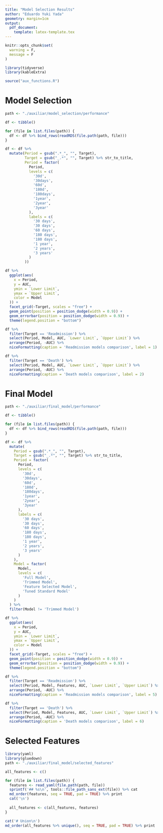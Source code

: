 ```yaml
---
title: "Model Selection Results"
author: "Eduardo Yuki Yada"
geometry: margin=1cm
output: 
  pdf_document:
    template: latex-template.tex
---
```


```r
knitr::opts_chunk$set(
  warning = F,
  message = F
)
```

```r
library(tidyverse)
library(kableExtra)

source("aux_functions.R")
```

# Model Selection

```r
path <- "./auxiliar/model_selection/performance"

df <- tibble()

for (file in list.files(path)) {
  df <- df %>% bind_rows(readRDS(file.path(path, file)))
}

df <- df %>%
  mutate(Period = gsub(".*_", "", Target),
         Target = gsub("_.*", "", Target) %>% str_to_title,
         Period = factor(
           Period,
           levels = c(
             '30d',
             '30days',
             '60d',
             '180d',
             '180days',
             '1year',
             '2year',
             '3year'
           ),
           labels = c(
             '30 days',
             '30 days',
             '60 days',
             '180 days',
             '180 days',
             '1 year',
             '2 years',
             '3 years'
           )
         ))

df %>%
  ggplot(aes(
    x = Period,
    y = AUC,
    ymin = `Lower Limit`,
    ymax = `Upper Limit`,
    color = Model
  )) +
  facet_grid(~Target, scales = "free") + 
  geom_point(position = position_dodge(width = 0.9)) +
  geom_errorbar(position = position_dodge(width = 0.9)) +
  theme(legend.position = "bottom")

df %>%
  filter(Target == 'Readmission') %>%
  select(Period, Model, AUC, `Lower Limit`, `Upper Limit`) %>%
  arrange(Period, -AUC) %>%
  niceFormatting(caption = 'Readmission models comparison', label = 1)

df %>%
  filter(Target == 'Death') %>%
  select(Period, Model, AUC, `Lower Limit`, `Upper Limit`) %>%
  arrange(Period, -AUC) %>%
  niceFormatting(caption = 'Death models comparison', label = 2)
```

# Final Model

```r
path <- "./auxiliar/final_model/performance"

df <- tibble()

for (file in list.files(path)) {
  df <- df %>% bind_rows(readRDS(file.path(path, file)))
}

df <- df %>%
  mutate(
    Period = gsub(".*_", "", Target),
    Target = gsub("_.*", "", Target) %>% str_to_title,
    Period = factor(
      Period,
      levels = c(
        '30d',
        '30days',
        '60d',
        '180d',
        '180days',
        '1year',
        '2year',
        '3year'
      ),
      labels = c(
        '30 days',
        '30 days',
        '60 days',
        '180 days',
        '180 days',
        '1 year',
        '2 years',
        '3 years'
      )
    ),
    Model = factor(
      Model,
      levels = c(
        'Full Model',
        'Trimmed Model',
        'Feature Selected Model',
        'Tuned Standard Model'
      )
    )
  ) %>%
  filter(Model != 'Trimmed Model')

df %>%
  ggplot(aes(
    x = Period,
    y = AUC,
    ymin = `Lower Limit`,
    ymax = `Upper Limit`,
    color = Model
  )) +
  facet_grid(~Target, scales = "free") + 
  geom_point(position = position_dodge(width = 0.9)) +
  geom_errorbar(position = position_dodge(width = 0.9)) +
  theme(legend.position = "bottom")

df %>%
  filter(Target == 'Readmission') %>%
  select(Period, Model, Features, AUC, `Lower Limit`, `Upper Limit`) %>%
  arrange(Period, -AUC) %>%
  niceFormatting(caption = 'Readmission models comparison', label = 5)

df %>%
  filter(Target == 'Death') %>%
  select(Period, Model, Features, AUC, `Lower Limit`, `Upper Limit`) %>%
  arrange(Period, -AUC) %>%
  niceFormatting(caption = 'Death models comparison', label = 6)
```

# Selected Features

```r
library(yaml)
library(gluedown)
path <- "./auxiliar/final_model/selected_features"

all_features <- c()

for (file in list.files(path)) {
  features <- read_yaml(file.path(path, file))
  sprintf('## %s\n', tools::file_path_sans_ext(file)) %>% cat
  md_order(features, seq = TRUE, pad = TRUE) %>% print
  cat('\n')
  
  all_features <- c(all_features, features)
}

cat('# Union\n')
md_order(all_features %>% unique(), seq = TRUE, pad = TRUE) %>% print
```
